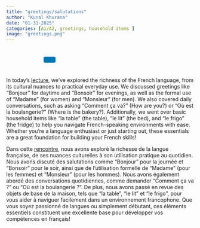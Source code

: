 ```yaml
---
title: "greetings/salutations"
author: "Kunal Khurana"
date: "01-31-2025"
categories: [A1/A2, greetings, household items ]
image: "greetings.png"
---
```



<div style="text-align: left; padding: 10px;">
  <a href="mailto:info@frenchwithkunal.ca" target="_blank" style="margin: 0 10px; color: #000;"><i class="fas fa-envelope fa-lg"></i></a>
  <a href="https://www.instagram.com/kunal.khurana7" target="_blank" style="margin: 0 10px; color: #E1306C;"><i class="fab fa-instagram fa-lg"></i></a>
  <a href="https://frenchwithkunal.ca" target="_blank" style="margin: 0 10px; color: #0077b5;"><i class="fas fa-globe fa-lg"></i></a>
  <a href="https://whatsapp.com/channel/0029Vb57n2e7dmegpjYpyi3V" target="_blank" style="margin: 0 10px; color: #25D366;"><i class="fab fa-whatsapp fa-lg"></i></a>
  <button onclick="copyLink()" style="background-color: #0077b5; color: white; padding: 8px 16px; border: none; border-radius: 4px; cursor: pointer; margin-left: 10px;">
    <i class="fas fa-copy"></i> 
  </button>
  <span id="copy-message" style="margin-left: 10px; color: green; display: none;">Link copied!</span>
</div>

<script>
  function copyLink() {
    // Get the current page URL
    const url = window.location.href;
    
    // Copy the URL to the clipboard
    navigator.clipboard.writeText(url).then(() => {
      // Show a confirmation message
      const message = document.getElementById("copy-message");
      message.style.display = "inline";
      setTimeout(() => {
        message.style.display = "none";
      }, 2000); // Hide the message after 2 seconds
    });
  }
</script>



::: {.content-visible when-profile="english"}
In today's [lecture](https://drive.google.com/file/d/1KJoeOHzNfLssg1yMZ70zjLV0ReWNs9bG/view?usp=drive_link), we’ve explored the richness of the French language, from its cultural nuances to practical everyday use. We discussed greetings like "Bonjour" for daytime and "Bonsoir" for evenings, as well as the formal use of "Madame" (for women) and "Monsieur" (for men). We also covered daily conversations, such as asking "Comment ça va?" (How are you?) or "Où est la boulangerie?" (Where is the bakery?). Additionally, we went over basic household items like "la table" (the table), "le lit" (the bed), and "le frigo" (the fridge) to help you navigate French-speaking environments with ease. Whether you're a language enthusiast or just starting out, these essentials are a great foundation for building your French skills!
:::

::: {.content-visible when-profile="french"}
Dans cette [rencontre](https://drive.google.com/file/d/1KJoeOHzNfLssg1yMZ70zjLV0ReWNs9bG/view?usp=drive_link), nous avons exploré la richesse de la langue française, de ses nuances culturelles à son utilisation pratique au quotidien. Nous avons discuté des salutations comme "Bonjour" pour la journée et "Bonsoir" pour le soir, ainsi que de l'utilisation formelle de "Madame" (pour les femmes) et "Monsieur" (pour les hommes). Nous avons également abordé des conversations quotidiennes, comme demander "Comment ça va ?" ou "Où est la boulangerie ?". De plus, nous avons passé en revue des objets de base de la maison, tels que "la table", "le lit" et "le frigo", pour vous aider à naviguer facilement dans un environnement francophone. Que vous soyez passionné de langues ou simplement débutant, ces éléments essentiels constituent une excellente base pour développer vos compétences en français!
:::